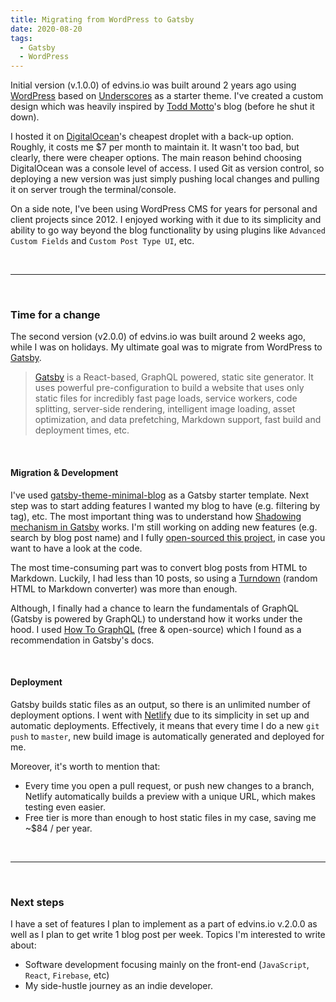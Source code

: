 ```yaml
---
title: Migrating from WordPress to Gatsby
date: 2020-08-20
tags:
  - Gatsby
  - WordPress
---
```


Initial version (v.1.0.0) of edvins.io was built around 2 years ago using [WordPress](https://wordpress.org/) based on [Underscores](https://underscores.me/) as a starter theme. I've created a custom design which was heavily inspired by [Todd Motto](http://toddmotto.com/)'s blog (before he shut it down).

I hosted it on [DigitalOcean](https://digitalocean.com/)'s cheapest droplet with a back-up option. Roughly, it costs me <!-- prettier-ignore -->$7 per month to maintain it. It wasn't too bad, but clearly, there were cheaper options. The main reason behind choosing DigitalOcean was a console level of access. I used Git as version control, so deploying a new version was just simply pushing local changes and pulling it on server trough the terminal/console.

On a side note, I've been using WordPress CMS for years for personal and client projects since 2012. I enjoyed working with it due to its simplicity and ability to go way beyond the blog functionality by using plugins like `Advanced Custom Fields` and `Custom Post Type UI`, etc.

<br />

---

<br />

### Time for a change

The second version (v2.0.0) of edvins.io was built around 2 weeks ago, while I was on holidays. My ultimate goal was to migrate from WordPress to [Gatsby](http://gatsbyjs.com/).

> [Gatsby](https://www.gatsbyjs.com/) is a React-based, GraphQL powered, static site generator. It uses powerful pre-configuration to build a website that uses only static files for incredibly fast page loads, service workers, code splitting, server-side rendering, intelligent image loading, asset optimization, and data prefetching, Markdown support, fast build and deployment times, etc.

<br />

#### Migration & Development

I've used [gatsby-theme-minimal-blog](https://github.com/LekoArts/gatsby-themes/tree/master/themes/gatsby-theme-minimal-blog) as a Gatsby starter template. Next step was to start adding features I wanted my blog to have (e.g. filtering by tag), etc. The most important thing was to understand how [Shadowing mechanism in Gatsby](https://www.gatsbyjs.org/docs/themes/shadowing/) works. I'm still working on adding new features (e.g. search by blog post name) and I fully [open-sourced this project](https://github.com/ummahusla/edvins-io), in case you want to have a look at the code.

The most time-consuming part was to convert blog posts from HTML to Markdown. Luckily, I had less than 10 posts, so using a [Turndown](https://domchristie.github.io/turndown/) (random HTML to Markdown converter) was more than enough.

Although, I finally had a chance to learn the fundamentals of GraphQL (Gatsby is powered by GraphQL) to understand how it works under the hood. I used [How To GraphQL](https://www.howtographql.com/) (free & open-source) which I found as a recommendation in Gatsby's docs.

<br />

#### Deployment

Gatsby builds static files as an output, so there is an unlimited number of deployment options. I went with [Netlify](http://netlify.com/) due to its simplicity in set up and automatic deployments. Effectively, it means that every time I do a new `git push` to `master`, new build image is automatically generated and deployed for me.

Moreover, it's worth to mention that:

- Every time you open a pull request, or push new changes to a branch, Netlify automatically builds a preview with a unique URL, which makes testing even easier.
- Free tier is more than enough to host static files in my case, saving me <!-- prettier-ignore -->~$84 / per year.

<br />

---

<br />

### Next steps

I have a set of features I plan to implement as a part of edvins.io v.2.0.0 as well as I plan to get write 1 blog post per week. Topics I'm interested to write about:

- Software development focusing mainly on the front-end (`JavaScript`, `React`, `Firebase`, etc)
- My side-hustle journey as an indie developer.

